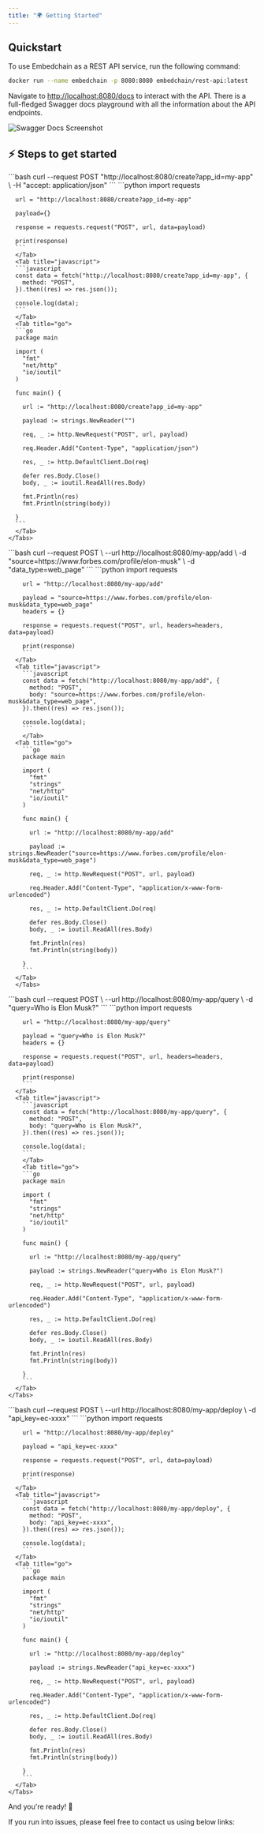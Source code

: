 ---
title: "🌍 Getting Started"
---

## Quickstart

To use Embedchain as a REST API service, run the following command:

```bash
docker run --name embedchain -p 8080:8080 embedchain/rest-api:latest
```

Navigate to [http://localhost:8080/docs](http://localhost:8080/docs) to interact with the API. There is a full-fledged Swagger docs playground with all the information about the API endpoints.

![Swagger Docs Screenshot](https://github.com/embedchain/embedchain/assets/73601258/299d81e5-a0df-407c-afc2-6fa2c4286844)

## ⚡ Steps to get started

<Steps>
  <Step title="⚙️ Create an app">
    <Tabs>
      <Tab title="cURL">
      ```bash
      curl --request POST "http://localhost:8080/create?app_id=my-app" \
       -H "accept: application/json"
      ```
      </Tab>
      <Tab title="python">
      ```python
      import requests

      url = "http://localhost:8080/create?app_id=my-app"

      payload={}

      response = requests.request("POST", url, data=payload)

      print(response)
      ```
      </Tab>
      <Tab title="javascript">
      ```javascript
      const data = fetch("http://localhost:8080/create?app_id=my-app", {
        method: "POST",
      }).then((res) => res.json());

      console.log(data);
      ```
      </Tab>
      <Tab title="go">
      ```go
      package main

      import (
        "fmt"
        "net/http"
        "io/ioutil"
      )

      func main() {

        url := "http://localhost:8080/create?app_id=my-app"

        payload := strings.NewReader("")

        req, _ := http.NewRequest("POST", url, payload)

        req.Header.Add("Content-Type", "application/json")

        res, _ := http.DefaultClient.Do(req)

        defer res.Body.Close()
        body, _ := ioutil.ReadAll(res.Body)

        fmt.Println(res)
        fmt.Println(string(body))

      }
      ```
      </Tab>
    </Tabs>

  </Step>
  <Step title="🗃️ Add data sources">
    <Tabs>
      <Tab title="cURL">
        ```bash
        curl --request POST \
          --url http://localhost:8080/my-app/add \
          -d "source=https://www.forbes.com/profile/elon-musk" \
          -d "data_type=web_page"
          ```
      </Tab>
      <Tab title="python">
        ```python
        import requests

        url = "http://localhost:8080/my-app/add"

        payload = "source=https://www.forbes.com/profile/elon-musk&data_type=web_page"
        headers = {}

        response = requests.request("POST", url, headers=headers, data=payload)

        print(response)
        ```
      </Tab>
      <Tab title="javascript">
        ```javascript
        const data = fetch("http://localhost:8080/my-app/add", {
          method: "POST",
          body: "source=https://www.forbes.com/profile/elon-musk&data_type=web_page",
        }).then((res) => res.json());

        console.log(data);
        ```
        </Tab>
      <Tab title="go">
        ```go
        package main

        import (
          "fmt"
          "strings"
          "net/http"
          "io/ioutil"
        )

        func main() {

          url := "http://localhost:8080/my-app/add"

          payload := strings.NewReader("source=https://www.forbes.com/profile/elon-musk&data_type=web_page")

          req, _ := http.NewRequest("POST", url, payload)

          req.Header.Add("Content-Type", "application/x-www-form-urlencoded")

          res, _ := http.DefaultClient.Do(req)

          defer res.Body.Close()
          body, _ := ioutil.ReadAll(res.Body)

          fmt.Println(res)
          fmt.Println(string(body))

        }
        ```
      </Tab>
      </Tabs>

  </Step>
  <Step title="💬 Query on your data">
    <Tabs>
      <Tab title="cURL">
        ```bash
        curl --request POST \
          --url http://localhost:8080/my-app/query \
          -d "query=Who is Elon Musk?"
        ```
      </Tab>
      <Tab title="python">
        ```python
        import requests

        url = "http://localhost:8080/my-app/query"

        payload = "query=Who is Elon Musk?"
        headers = {}

        response = requests.request("POST", url, headers=headers, data=payload)

        print(response)
        ```
      </Tab>
      <Tab title="javascript">
        ```javascript
        const data = fetch("http://localhost:8080/my-app/query", {
          method: "POST",
          body: "query=Who is Elon Musk?",
        }).then((res) => res.json());

        console.log(data);
        ```
        </Tab>
        <Tab title="go">
        ```go
        package main

        import (
          "fmt"
          "strings"
          "net/http"
          "io/ioutil"
        )

        func main() {

          url := "http://localhost:8080/my-app/query"

          payload := strings.NewReader("query=Who is Elon Musk?")

          req, _ := http.NewRequest("POST", url, payload)

          req.Header.Add("Content-Type", "application/x-www-form-urlencoded")

          res, _ := http.DefaultClient.Do(req)

          defer res.Body.Close()
          body, _ := ioutil.ReadAll(res.Body)

          fmt.Println(res)
          fmt.Println(string(body))

        }
        ```
      </Tab>
    </Tabs>

  </Step>
  <Step title="🚀 (Optional) Deploy your app to Embedchain Platform">
    <Tabs>
      <Tab title="cURL">
        ```bash
        curl --request POST \
          --url http://localhost:8080/my-app/deploy \
          -d "api_key=ec-xxxx"
          ```
      </Tab>
      <Tab title="python">
        ```python
        import requests

        url = "http://localhost:8080/my-app/deploy"

        payload = "api_key=ec-xxxx"

        response = requests.request("POST", url, data=payload)

        print(response)
        ```
      </Tab>
      <Tab title="javascript">
        ```javascript
        const data = fetch("http://localhost:8080/my-app/deploy", {
          method: "POST",
          body: "api_key=ec-xxxx",
        }).then((res) => res.json());

        console.log(data);
        ```
      </Tab>
      <Tab title="go">
        ```go
        package main

        import (
          "fmt"
          "strings"
          "net/http"
          "io/ioutil"
        )

        func main() {

          url := "http://localhost:8080/my-app/deploy"

          payload := strings.NewReader("api_key=ec-xxxx")

          req, _ := http.NewRequest("POST", url, payload)

          req.Header.Add("Content-Type", "application/x-www-form-urlencoded")

          res, _ := http.DefaultClient.Do(req)

          defer res.Body.Close()
          body, _ := ioutil.ReadAll(res.Body)

          fmt.Println(res)
          fmt.Println(string(body))

        }
        ```
      </Tab>
    </Tabs>

  </Step>
</Steps>

And you're ready! 🎉

If you run into issues, please feel free to contact us using below links:

<Snippet file="get-help.mdx" />

